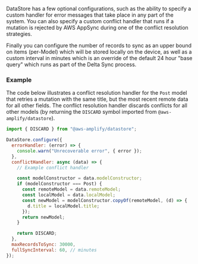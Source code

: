 DataStore has a few optional configurations, such as the ability to specify a custom handler for error messages that take place in any part of the system. You can also specify a custom conflict handler that runs if a mutation is rejected by AWS AppSync during one of the conflict resolution strategies.

Finally you can configure the number of records to sync as an upper bound on items (per-Model) which will be stored locally on the device, as well as a custom interval in minutes which is an override of the default 24 hour "base query" which runs as part of the Delta Sync process.

### Example

The code below illustrates a conflict resolution handler for the `Post` model that retries a mutation with the same title, but the most recent remote data for all other fields. The conflict resolution handler discards conflicts for all other models (by returning the `DISCARD` symbol imported from `@aws-amplify/datastore`).

```js
import { DISCARD } from "@aws-amplify/datastore";

DataStore.configure({
  errorHandler: (error) => {
    console.warn("Unrecoverable error", { error });
  },
  conflictHandler: async (data) => {
    // Example conflict handler

    const modelConstructor = data.modelConstructor;
    if (modelConstructor === Post) {
      const remoteModel = data.remoteModel;
      const localModel = data.localModel;
      const newModel = modelConstructor.copyOf(remoteModel, (d) => {
        d.title = localModel.title;
      });
      return newModel;
    }

    return DISCARD;
  },
  maxRecordsToSync: 30000,
  fullSyncInterval: 60, // minutes
});
```
